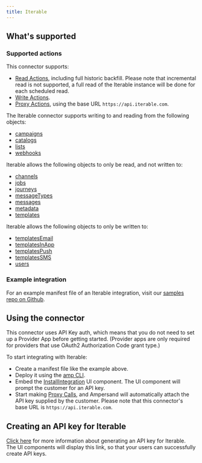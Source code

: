 ```yaml
---
title: Iterable
---
```

## What's supported

### Supported actions

This connector supports:
- [Read Actions](/read-actions), including full historic backfill. Please note that incremental read is not supported, a full read of the Iterable instance will be done for each scheduled read.
- [Write Actions](/write-actions).
- [Proxy Actions](/proxy-actions), using the base URL `https://api.iterable.com`.

The Iterable connector supports writing to and reading from the following objects:
- [campaigns](https://api.iterable.com/api/docs#campaigns_campaigns)
- [catalogs](https://api.iterable.com/api/docs#catalogs_listCatalogs)
- [lists](https://api.iterable.com/api/docs#lists_getLists)
- [webhooks](https://api.iterable.com/api/docs#webhooks_getWebhooks)

Iterable allows the following objects to only be read, and not written to:
- [channels](https://api.iterable.com/api/docs#channels_channels)
- [jobs](https://api.iterable.com/api/docs#export_getExportJobs)
- [journeys](https://api.iterable.com/api/docs#workflows_getJourneys)
- [messageTypes](https://api.iterable.com/api/docs#messageTypes_messageTypes)
- [messages](https://api.iterable.com/api/docs#Embedded_Messaging_messages)
- [metadata](https://api.iterable.com/api/docs#metadata_list_tables)
- [templates](https://api.iterable.com/api/docs#templates_getTemplates)

Iterable allows the following objects to only be written to:
- [templatesEmail](https://api.iterable.com/api/docs#templates_upsertEmailTemplate)
- [templatesInApp](https://api.iterable.com/api/docs#templates_upsertInAppTemplate)
- [templatesPush](https://api.iterable.com/api/docs#templates_upsertPushTemplate)
- [templatesSMS](https://api.iterable.com/api/docs#templates_upsertSMSTemplate)
- [users](https://api.iterable.com/api/docs#users_updateUser)

### Example integration

For an example manifest file of an Iterable integration, visit our [samples repo on Github](https://github.com/amp-labs/samples/blob/main/iterable/amp.yaml).

## Using the connector

This connector uses API Key auth, which means that you do not need to set up a Provider App before getting started. (Provider apps are only required for providers that use OAuth2 Authorization Code grant type.)

To start integrating with Iterable:
- Create a manifest file like the example above.
- Deploy it using the [amp CLI](/cli/overview).
- Embed the [InstallIntegration](/embeddable-ui-components#install-integration) UI component. The UI component will prompt the customer for an API key.
- Start making [Proxy Calls](/proxy-actions), and Ampersand will automatically attach the API key supplied by the customer. Please note that this connector's base URL is `https://api.iterable.com`.

## Creating an API key for Iterable

[Click here](https://app.iterable.com/settings/apiKeys) for more information about generating an API key for Iterable. The UI components will display this link, so that your users can successfully create API keys.
